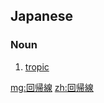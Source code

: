 ==Japanese==
{{ja-kanjitab|かい|き|せん|yomi=on}}

===Noun===
{{ja-noun|かいきせん}}

# [[tropic]] {{gloss|either of the two parallels}}

[[mg:回帰線]]
[[zh:回帰線]]